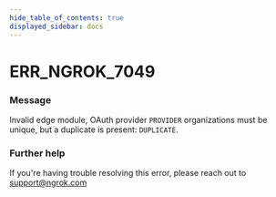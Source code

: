 ```yaml
---
hide_table_of_contents: true
displayed_sidebar: docs
---
```



# ERR_NGROK_7049

### Message

Invalid edge module, OAuth provider `PROVIDER` organizations must be unique, but a duplicate is present: `DUPLICATE`.

<ErrorDetails error="err_ngrok_7049" />

### Further help

If you're having trouble resolving this error, please reach out to [support@ngrok.com](mailto:support@ngrok.com?subject=Help%20with%20ERR_NGROK_7049)
